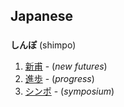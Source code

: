 == Japanese ==
=== {{Furigana}} ===
'''しんぽ''' (shimpo)

# [[新甫]] - (''new futures'')
# [[進歩]] - (''progress'')
# [[シンポ]] - (''symposium'')